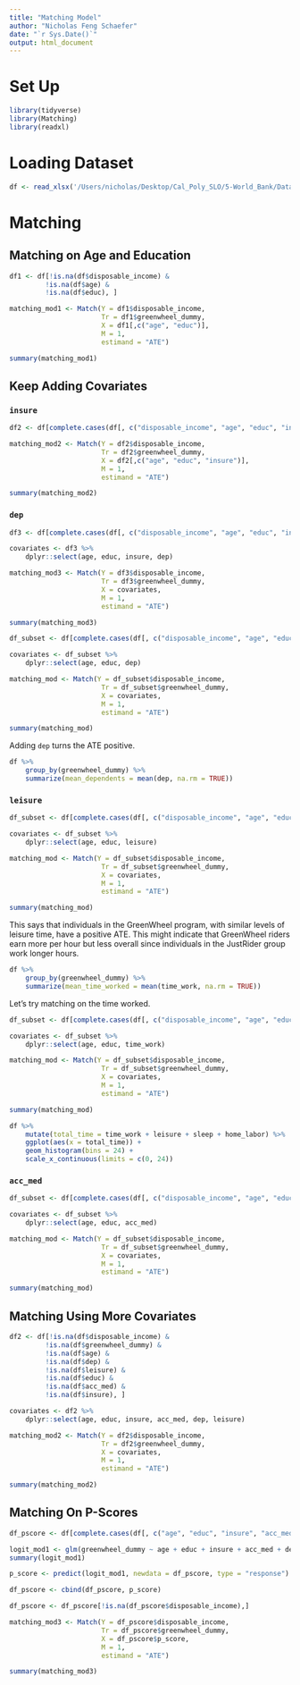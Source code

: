 ```yaml
---
title: "Matching Model"
author: "Nicholas Feng Schaefer"
date: "`r Sys.Date()`"
output: html_document
---
```


# Set Up
```r
library(tidyverse)
library(Matching)
library(readxl)
```

# Loading Dataset
```r
df <- read_xlsx('/Users/nicholas/Desktop/Cal_Poly_SLO/5-World_Bank/Data/merged_data/appended_df.xlsx')
```

# Matching

## Matching on Age and Education
```r
df1 <- df[!is.na(df$disposable_income) &
         !is.na(df$age) &
         !is.na(df$educ), ]
```

```r
matching_mod1 <- Match(Y = df1$disposable_income,
                       Tr = df1$greenwheel_dummy,
                       X = df1[,c("age", "educ")],
                       M = 1,
                       estimand = "ATE")

summary(matching_mod1)
```

## Keep Adding Covariates

### `insure`
```r
df2 <- df[complete.cases(df[, c("disposable_income", "age", "educ", "insure")]), ]
```

```r
matching_mod2 <- Match(Y = df2$disposable_income,
                       Tr = df2$greenwheel_dummy,
                       X = df2[,c("age", "educ", "insure")],
                       M = 1,
                       estimand = "ATE")

summary(matching_mod2)
```

### `dep`
```r
df3 <- df[complete.cases(df[, c("disposable_income", "age", "educ", "insure", "dep")]), ]
```

```r
covariates <- df3 %>% 
    dplyr::select(age, educ, insure, dep)

matching_mod3 <- Match(Y = df3$disposable_income,
                       Tr = df3$greenwheel_dummy,
                       X = covariates,
                       M = 1,
                       estimand = "ATE")

summary(matching_mod3)
```

```r
df_subset <- df[complete.cases(df[, c("disposable_income", "age", "educ", "dep")]), ]

covariates <- df_subset %>% 
    dplyr::select(age, educ, dep)

matching_mod <- Match(Y = df_subset$disposable_income,
                       Tr = df_subset$greenwheel_dummy,
                       X = covariates,
                       M = 1,
                       estimand = "ATE")

summary(matching_mod)
```

Adding `dep` turns the ATE positive.

```r
df %>% 
    group_by(greenwheel_dummy) %>% 
    summarize(mean_dependents = mean(dep, na.rm = TRUE))
```

### `leisure`
```r
df_subset <- df[complete.cases(df[, c("disposable_income", "age", "educ", "leisure")]), ]

covariates <- df_subset %>% 
    dplyr::select(age, educ, leisure)

matching_mod <- Match(Y = df_subset$disposable_income,
                       Tr = df_subset$greenwheel_dummy,
                       X = covariates,
                       M = 1,
                       estimand = "ATE")

summary(matching_mod)
```

This says that individuals in the GreenWheel program, with similar levels of leisure time, have a positive ATE. This might indicate that GreenWheel riders earn more per hour but less overall since individuals in the JustRider group work longer hours.

```r
df %>% 
    group_by(greenwheel_dummy) %>% 
    summarize(mean_time_worked = mean(time_work, na.rm = TRUE))
```

Let's try matching on the time worked.
```r
df_subset <- df[complete.cases(df[, c("disposable_income", "age", "educ", "time_work")]), ]

covariates <- df_subset %>% 
    dplyr::select(age, educ, time_work)

matching_mod <- Match(Y = df_subset$disposable_income,
                       Tr = df_subset$greenwheel_dummy,
                       X = covariates,
                       M = 1,
                       estimand = "ATE")

summary(matching_mod)
```

```r
df %>% 
    mutate(total_time = time_work + leisure + sleep + home_labor) %>% 
    ggplot(aes(x = total_time)) + 
    geom_histogram(bins = 24) +
    scale_x_continuous(limits = c(0, 24))
```

### `acc_med`
```r
df_subset <- df[complete.cases(df[, c("disposable_income", "age", "educ", "acc_med")]), ]

covariates <- df_subset %>% 
    dplyr::select(age, educ, acc_med)

matching_mod <- Match(Y = df_subset$disposable_income,
                       Tr = df_subset$greenwheel_dummy,
                       X = covariates,
                       M = 1,
                       estimand = "ATE")

summary(matching_mod)
```

## Matching Using More Covariates
```r
df2 <- df[!is.na(df$disposable_income) &
         !is.na(df$greenwheel_dummy) &
         !is.na(df$age) &
         !is.na(df$dep) &
         !is.na(df$leisure) &
         !is.na(df$educ) &
         !is.na(df$acc_med) &
         !is.na(df$insure), ]
```

```r
covariates <- df2 %>% 
    dplyr::select(age, educ, insure, acc_med, dep, leisure)

matching_mod2 <- Match(Y = df2$disposable_income,
                       Tr = df2$greenwheel_dummy,
                       X = covariates,
                       M = 1,
                       estimand = "ATE")

summary(matching_mod2)
```

## Matching On P-Scores
```r
df_pscore <- df[complete.cases(df[, c("age", "educ", "insure", "acc_med", "dep", "leisure")]), ]
```

```r
logit_mod1 <- glm(greenwheel_dummy ~ age + educ + insure + acc_med + dep + leisure, data = df_pscore, family = binomial(link = "logit"))
summary(logit_mod1)
```

```r
p_score <- predict(logit_mod1, newdata = df_pscore, type = "response")

df_pscore <- cbind(df_pscore, p_score)
```

```r
df_pscore <- df_pscore[!is.na(df_pscore$disposable_income),]

matching_mod3 <- Match(Y = df_pscore$disposable_income,
                       Tr = df_pscore$greenwheel_dummy,
                       X = df_pscore$p_score,
                       M = 1,
                       estimand = "ATE")

summary(matching_mod3)
```

